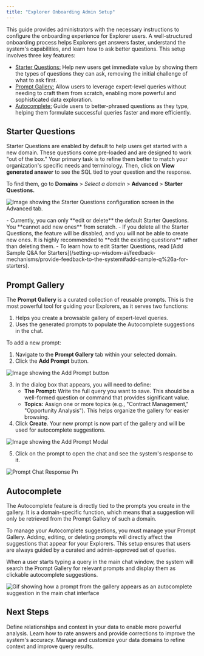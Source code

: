 ```yaml
---
title: "Explorer Onboarding Admin Setup"
---
```


This guide provides administrators with the necessary instructions to configure the onboarding experience for Explorer users. A well-structured onboarding process helps Explorers get answers faster, understand the system's capabilities, and learn how to ask better questions. This setup involves three key features:

- [Starter Questions:](#starter-questions) Help new users get immediate value by showing them the types of questions they can ask, removing the initial challenge of what to ask first.
- [Prompt Gallery:](#prompt-gallery) Allow users to leverage expert-level queries without needing to craft them from scratch, enabling more powerful and sophisticated data exploration.
- [Autocomplete:](#autocomplete) Guide users to better-phrased questions as they type, helping them formulate successful queries faster and more efficiently.

## Starter Questions

Starter Questions are enabled by default to help users get started with a new domain. These questions come pre-loaded and are designed to work "out of the box." Your primary task is to refine them better to match your organization's specific needs and terminology. Then, click on **View generated answer** to see the SQL tied to your question and the response.

To find them, go to **Domains** \> _Select a domain_ \> **Advanced** \> **Starter Questions.**

![Image showing the Starter Questions configuration screen in the Advanced tab.](/images/starter-question.png)

<Note>
  - Currently, you can only **edit or delete** the default Starter Questions. You **cannot add new ones** from scratch.
  - If you delete all the Starter Questions, the feature will be disabled, and you will not be able to create new ones. It is highly recommended to **edit the existing questions** rather than deleting them.
  - To learn how to edit Starter Questions, read [Add Sample Q&A for Starters](/setting-up-wisdom-ai/feedback-mechanisms/provide-feedback-to-the-system#add-sample-q%26a-for-starters).
</Note>

## Prompt Gallery

The **Prompt Gallery** is a curated collection of reusable prompts. This is the most powerful tool for guiding your Explorers, as it serves two functions:

1. Helps you create a browsable gallery of expert-level queries.
2. Uses the generated prompts to populate the Autocomplete suggestions in the chat.

To add a new prompt:

1. Navigate to the **Prompt Gallery** tab within your selected domain.
2. Click the **Add Prompt** button.

![Image showing the Add Prompt button](/images/add-prompt.png)

3. In the dialog box that appears, you will need to define:
   - **The Prompt:** Write the full query you want to save. This should be a well-formed question or command that provides significant value.
   - **Topics:** Assign one or more topics (e.g., "Contract Management," "Opportunity Analysis"). This helps organize the gallery for easier browsing.
4. Click **Create**. Your new prompt is now part of the gallery and will be used for autocomplete suggestions.

![Image showing the Add Prompt Modal](/images/add-prompt-modal.png)

5. Click on the prompt to open the chat and see the system's response to it.

![Prompt Chat Response Pn](/images/prompt-chat-response.png)

## Autocomplete

The Autocomplete feature is directly tied to the prompts you create in the gallery. It is a domain-specific function, which means that a suggestion will only be retrieved from the Prompt Gallery of such a domain.

To manage your Autocomplete suggestions, you must manage your Prompt Gallery. Adding, editing, or deleting prompts will directly affect the suggestions that appear for your Explorers. This setup ensures that users are always guided by a curated and admin-approved set of queries.

When a user starts typing a query in the main chat window, the system will search the Prompt Gallery for relevant prompts and display them as clickable autocomplete suggestions.

![Gif showing how a prompt from the gallery appears as an autocomplete suggestion in the main chat interface](/images/autocomplete.gif)

## Next Steps

<CardGroup cols={3}>
  <Card title="Advanced Data Modeling" icon="sitemap" href="/setting-up-wisdom-ai/advanced-data-modeling-creating-knowledge">
    Define relationships and context in your data to enable more powerful analysis.
  </Card>
  <Card title="Provide Feedback to the System" icon="thumbs-up" href="/setting-up-wisdom-ai/feedback-mechanisms/provide-feedback-to-the-system">
    Learn how to rate answers and provide corrections to improve the system's accuracy.
  </Card>
  <Card title="Configure Domains" icon="sliders" href="/improve-wisdom-ai-responses/configure-domains">
    Manage and customize your data domains to refine context and improve query results.
  </Card>
</CardGroup>